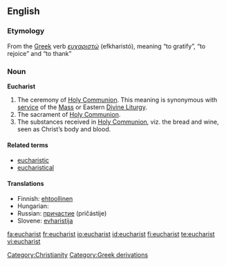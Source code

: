 ==English==

===Etymology===
From the [[Greek]] verb ''[[ευχαριστώ]]'' (efkharistó), meaning “to gratify”, “to rejoice” and “to thank”

===Noun===
<!-- proper noun? -->
'''Eucharist'''

# The ceremony of [[Holy Communion]]. This meaning is synonymous with [[service]] of the [[Mass]] or Eastern [[Divine Liturgy]]. 
# The sacrament of [[Holy Communion]].
# The substances received in [[Holy Communion]], viz. the bread and wine, seen as Christ’s body and blood.

====Related terms====
*[[eucharistic]]
*[[eucharistical]]

====Translations====
*Finnish: [[ehtoollinen]]
* Hungarian: {{t+|hu|oltáriszentség}}
*Russian: [[причастие]] (pričástije) {{n}}
*Slovene: [[evharistija]] {{f}}

[[Category:Christianity]]
[[Category:Greek derivations]]

[[fa:eucharist]]
[[fr:eucharist]]
[[io:eucharist]]
[[id:eucharist]]
[[fi:eucharist]]
[[te:eucharist]]
[[vi:eucharist]]